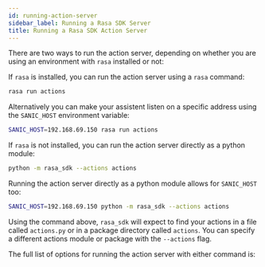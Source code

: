 ```yaml
---
id: running-action-server
sidebar_label: Running a Rasa SDK Server
title: Running a Rasa SDK Action Server
---
```


There are two ways to run the action server, depending on whether you 
are using an environment with 
`rasa` installed or not:

If `rasa` is installed, you can run the action server using a `rasa` command:

```bash
rasa run actions
```

Alternatively you can make your assistent listen on a specific address using the `SANIC_HOST` environment
variable:

```bash
SANIC_HOST=192.168.69.150 rasa run actions
```

If `rasa` is not installed, you can run the action server directly as a python module:

```bash
python -m rasa_sdk --actions actions
```

Running the action server directly as a python module allows for `SANIC_HOST` too:

```bash
SANIC_HOST=192.168.69.150 python -m rasa_sdk --actions actions
```

Using the command above, `rasa_sdk` will expect to find your actions 
in a file called `actions.py`
or in a package directory called `actions`. 
You can specify a different actions module or package with the 
`--actions` flag.

The full list of options for running the action server with either command is:

```text [python -m rasa_sdk --help]
```
